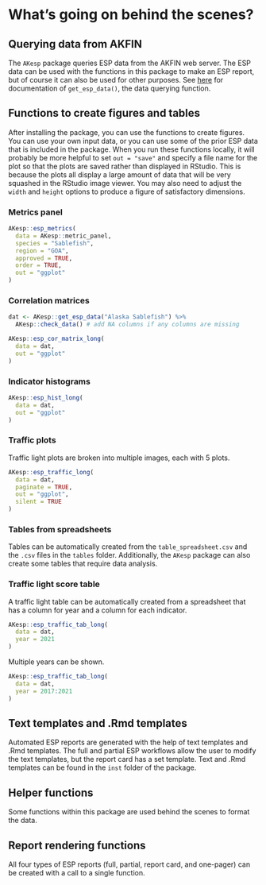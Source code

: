 # What's going on behind the scenes?

## Querying data from AKFIN

The `AKesp` package queries ESP data from the AKFIN web server. The ESP data can be used with the functions in this package to make an ESP report, but of course it can also be used for other purposes. See [here](atyrell3.github.io/AKesp/reference/get_esp_data.html) for documentation of `get_esp_data()`, the data querying function.

## Functions to create figures and tables

After installing the package, you can use the functions to create figures. You can use your own input data, or you can use some of the prior ESP data that is included in the package. When you run these functions locally, it will probably be more helpful to set `out = "save"` and specify a file name for the plot so that the plots are saved rather than displayed in RStudio. This is because the plots all display a large amount of data that will be very squashed in the RStudio image viewer. You may also need to adjust the `width` and `height` options to produce a figure of satisfactory dimensions.

### Metrics panel
```r
AKesp::esp_metrics(
  data = AKesp::metric_panel,
  species = "Sablefish",
  region = "GOA",
  approved = TRUE,
  order = TRUE,
  out = "ggplot"
)
```

### Correlation matrices
```r
dat <- AKesp::get_esp_data("Alaska Sablefish") %>%
  AKesp::check_data() # add NA columns if any columns are missing

AKesp::esp_cor_matrix_long(
  data = dat,
  out = "ggplot"
)
```

### Indicator histograms
```r
AKesp::esp_hist_long(
  data = dat,
  out = "ggplot"
)
```

### Traffic plots
Traffic light plots are broken into multiple images, each with 5 plots.
```r
AKesp::esp_traffic_long(
  data = dat,
  paginate = TRUE,
  out = "ggplot",
  silent = TRUE
)
```

### Tables from spreadsheets

Tables can be automatically created from the `table_spreadsheet.csv` and the `.csv` files in the `tables` folder. Additionally, the `AKesp` package can also create some tables that require data analysis. 

### Traffic light score table

A traffic light table can be automatically created from a spreadsheet that has a column for year and a column for each indicator.
```r
AKesp::esp_traffic_tab_long(
  data = dat,
  year = 2021
)
```

Multiple years can be shown.
```r
AKesp::esp_traffic_tab_long(
  data = dat,
  year = 2017:2021
)
```

## Text templates and .Rmd templates

Automated ESP reports are generated with the help of text templates and .Rmd templates. The full and partial ESP workflows allow the user to modify the text templates, but the report card has a set template. Text and .Rmd templates can be found in the `inst` folder of the package.

## Helper functions

Some functions within this package are used behind the scenes to format the data.

## Report rendering functions

All four types of ESP reports (full, partial, report card, and one-pager) can be created with a call to a single function.
